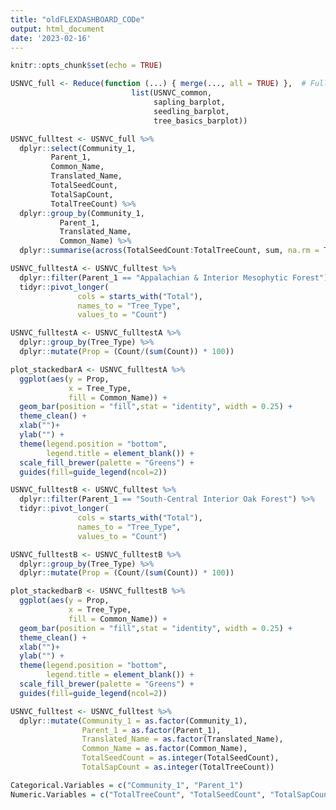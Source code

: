 ```yaml
---
title: "oldFLEXDASHBOARD_CODe"
output: html_document
date: '2023-02-16'
---
```


```r
knitr::opts_chunk$set(echo = TRUE)
```

```r

USNVC_full <- Reduce(function (...) { merge(..., all = TRUE) },  # Full join
                           list(USNVC_common, 
                                sapling_barplot,
                                seedling_barplot,
                                tree_basics_barplot))

USNVC_fulltest <- USNVC_full %>%
  dplyr::select(Community_1,
         Parent_1, 
         Common_Name,
         Translated_Name,
         TotalSeedCount,
         TotalSapCount,
         TotalTreeCount) %>%
  dplyr::group_by(Community_1,
           Parent_1, 
           Translated_Name, 
           Common_Name) %>%
  dplyr::summarise(across(TotalSeedCount:TotalTreeCount, sum, na.rm = TRUE), .groups = 'drop')
```


```r
USNVC_fulltestA <- USNVC_fulltest %>%
  dplyr::filter(Parent_1 == "Appalachian & Interior Mesophytic Forest") %>%
  tidyr::pivot_longer(
               cols = starts_with("Total"),
               names_to = "Tree_Type", 
               values_to = "Count") 

USNVC_fulltestA <- USNVC_fulltestA %>%
  dplyr::group_by(Tree_Type) %>%
  dplyr::mutate(Prop = (Count/(sum(Count)) * 100))

```

```r

plot_stackedbarA <- USNVC_fulltestA %>% 
  ggplot(aes(y = Prop,
             x = Tree_Type, 
             fill = Common_Name)) + 
  geom_bar(position = "fill",stat = "identity", width = 0.25) +
  theme_clean() +
  xlab("")+ 
  ylab("") +
  theme(legend.position = "bottom", 
        legend.title = element_blank()) + 
  scale_fill_brewer(palette = "Greens") + 
  guides(fill=guide_legend(ncol=2))

```

``` r
USNVC_fulltestB <- USNVC_fulltest %>%
  dplyr::filter(Parent_1 == "South-Central Interior Oak Forest") %>%
  tidyr::pivot_longer(
               cols = starts_with("Total"),
               names_to = "Tree_Type", 
               values_to = "Count") 

USNVC_fulltestB <- USNVC_fulltestB %>%
  dplyr::group_by(Tree_Type) %>%
  dplyr::mutate(Prop = (Count/(sum(Count)) * 100))

```

```r

plot_stackedbarB <- USNVC_fulltestB %>% 
  ggplot(aes(y = Prop,
             x = Tree_Type, 
             fill = Common_Name)) + 
  geom_bar(position = "fill",stat = "identity", width = 0.25) +
  theme_clean() +
  xlab("")+ 
  ylab("") +
  theme(legend.position = "bottom", 
        legend.title = element_blank()) + 
  scale_fill_brewer(palette = "Greens") + 
  guides(fill=guide_legend(ncol=2))
```

```r
USNVC_fulltest <- USNVC_fulltest %>%
  dplyr::mutate(Community_1 = as.factor(Community_1), 
                Parent_1 = as.factor(Parent_1), 
                Translated_Name = as.factor(Translated_Name), 
                Common_Name = as.factor(Common_Name), 
                TotalSeedCount = as.integer(TotalSeedCount), 
                TotalSapCount = as.integer(TotalTreeCount))

Categorical.Variables = c("Community_1", "Parent_1")
Numeric.Variables = c("TotalTreeCount", "TotalSeedCount", "TotalSapCount")
```


